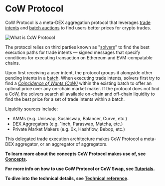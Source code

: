 # CoW Protocol

CoW Protocol is a meta-DEX aggregation protocol that leverages [trade intents](/cow-protocol/concepts/introduction/intents) and [batch auctions](/cow-protocol/concepts/introduction/batch-auctions) to find users better prices for crypto trades.

![What is CoW Protocol](/img/what-is-cow-protocol.png)

The protocol relies on third parties known as "[solvers](/cow-protocol/concepts/introduction/solvers)" to find the best execution paths for trade intents — signed messages that specify conditions for executing transaction on Ethereum and EVM-compatable chains. 

Upon first receiving a user intent, the protocol groups it alongside other pending intents in a [batch](/cow-protocol/concepts/introduction/batch-auctions).
When executing trade intents, solvers first try to find a [*Coincidence of Wants (CoW)*](/cow-protocol/concepts/how-it-works/coincidence-of-wants) within the existing batch to offer an optimal price over any on-chain market maker.
If the protocol does not find a CoW, the solvers search all available on-chain and off-chain liquidity to find the best price for a set of trade intents within a batch.

Liquidity sources include:

- AMMs (e.g. Uniswap, Sushiswap, Balancer, Curve, etc.)
- DEX Aggregators (e.g. 1inch, Paraswap, Matcha, etc.)
- Private Market Makers (e.g. 0x, Hashflow, Bebop, etc.)

This delegated trade execution architecture makes CoW Protocol a meta-DEX aggregator, or an aggregator of aggregators.

**To learn more about the concepts CoW Protocol makes use of, see [Concepts](/category/concepts).**

**For more info on how to use CoW Protocol or CoW Swap, see [Tutorials](/category/tutorials).**

**To dive into the technical details, see [Technical reference](/category/technical-reference).**
